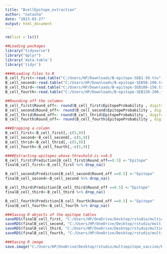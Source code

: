 ---
title: "BcellEpitope_extraction"
author: "natasha"
date: "2023-03-27"
output: html_document
---

```{r}
rm(list = ls())
```

```{r}
##Loading packages
library("tidyverse")
library("dplyr")
library('data.table')
library('tidyr')
```

```{r}
####Loading files to R
B_cell_first<-read.table("C:/Users/HP/Downloads/B-epitope-SEB1-50.tsv", header = TRUE,sep = "\t")
B_cell_second<-read.table("C:/Users/HP/Downloads/B-epitope-SEB50-100.tsv", header = TRUE,sep = "\t")
B_cell_third<-read.table("C:/Users/HP/Downloads/B-epitope-SEB100-150.tsv", header = TRUE,sep = "\t")
B_cell_fourth<-read.table("C:/Users/HP/Downloads/B-epitope-SEB150-200.tsv", header = TRUE,sep = "\t")
```



```{r}
##Rounding off the columns 
B_cell_first$Round_off<- round(B_cell_first$EpitopeProbability , digits = 1)
B_cell_second$Round_off<- round(B_cell_second$EpitopeProbability , digits = 1)
B_cell_thrid$Round_off<- round(B_cell_thrid$EpitopeProbability , digits = 1)
B_cell_fourth$Round_off<- round(B_cell_fourth$EpitopeProbability , digits = 1)

###Dropping a column
B_cell_first<-B_cell_first[,-c(5,9)]
B_cell_second<-B_cell_second[,-c(5,9)]
B_cell_thrid<-B_cell_thrid[,-c(5,9)]
B_cell_fourth<-B_cell_fourth[,-c(5,9)]
```

```{r}
####Extracting epitopes whose threshold is >=0.5
B_cell_first$Prediction[B_cell_first$Round_off==0.5] <-"Epitope" 
finalB_cell_first<-B_cell_first %>% drop_na()

B_cell_second$Prediction[B_cell_second$Round_off ==0.5] <-"Epitope" 
finalB_cell_second<-B_cell_second %>% drop_na()

B_cell_third$Prediction[B_cell_third$Round_off ==0.5] <-"Epitope" 
finalB_cell_third<-B_cell_third %>% drop_na()

B_cell_fourth$Prediction[B_cell_fourth$Round_off ==0.5] <-"Epitope" 
finalB_cell_fourth<-B_cell_fourth %>% drop_na()

```

```{r}
###Saving R objects of the epitope tables
saveRDS(finalB_cell_first, "C:/Users/HP/OneDrive/Desktop/rstudio/multiepitope_vaccine/B_cell1.RDS")
saveRDS(finalB_cell_second, "C:/Users/HP/OneDrive/Desktop/rstudio/multiepitope_vaccine/B_cell2.RDS")
saveRDS(finalB_cell_third, "C:/Users/HP/OneDrive/Desktop/rstudio/multiepitope_vaccine/B_cell3.RDS")
saveRDS(finalB_cell_fourth, "C:/Users/HP/OneDrive/Desktop/rstudio/multiepitope_vaccine/B_cell4.RDS")
```

```{r}
###Saving R image
save.image("C:/Users/HP/OneDrive/Desktop/rstudio/multiepitope_vaccine/Bcell_extraction.RData")
```

